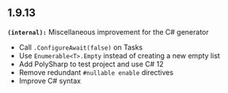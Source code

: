 ## 1.9.13
**`(internal):`** Miscellaneous improvement for the C# generator
- Call `.ConfigureAwait(false)` on Tasks
- Use `Enumerable<T>.Empty` instead of creating a new empty list
- Add PolySharp to test project and use C# 12
- Remove redundant `#nullable enable` directives
- Improve C# syntax


